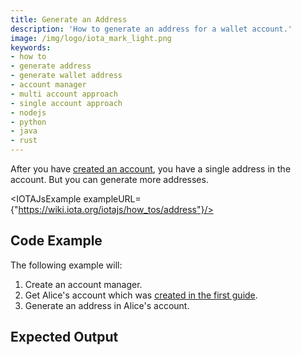 ```yaml
---
title: Generate an Address
description: 'How to generate an address for a wallet account.'
image: /img/logo/iota_mark_light.png
keywords:
- how to
- generate address
- generate wallet address
- account manager
- multi account approach
- single account approach
- nodejs
- python
- java
- rust
---
```



After you have [created an account](01_create_a_wallet_account.mdx), you have a single address in the account. But you can generate more addresses.

<TipAccountApproaches/>

<IOTAJsExample exampleURL={"https://wiki.iota.org/iotajs/how_tos/address"}/>

## Code Example

The following example will:

1. Create an account manager.
2. Get Alice's account which was [created in the first guide](01_create_a_wallet_account.mdx).
3. Generate an address in Alice's account.

<Tabs groupId="language">
    <TabItem value="rust" label="Rust">
        <RustCode/>
    </TabItem>
    <TabItem value="nodejs" label="Nodejs">
        <NodejsCode/>
    </TabItem>
    <TabItem value="python" label="Python">
        <PythonCode/>
    </TabItem>
    <TabItem value="java" label="Java">
        <JavaCode/>
    </TabItem>
</Tabs>

## Expected Output

<Tabs groupId="language">
    <TabItem value="rust" label="Rust">
        <RustOutput/>
    </TabItem>
    <TabItem value="nodejs" label="Nodejs">
        <NodejsOutput/>
    </TabItem>
    <TabItem value="python" label="Python">
        <PythonOutput/>
    </TabItem>
    <TabItem value="java" label="Java">
        <JavaOutput/>
    </TabItem>
</Tabs>

